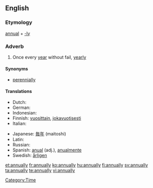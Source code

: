 ==English==

===Etymology===
[[annual]] + [[-ly]]

===Adverb===
{{en-adv|-}}

# Once every [[year]] without fail, [[yearly]]

====Synonyms====
*[[perennially]]

====Translations====
{{trans-top|once every year}}
* Dutch: {{t+|nl|jaarlijks}}
* German: {{t+|de|jährlich}}
* Indonesian: {{t+|id|tahun|alt=tahunan|xs=Indonesian}}
* Finnish: [[vuosittain]], [[jokavuotisesti]]
* Italian: {{t+|it|annualmente}}
{{trans-mid}}
* Japanese: [[毎年]] (maitoshi)
* Latin: {{t-|la|anniversarie}}
* Russian: {{t+|ru|ежегодно|tr=ježegódno|sc=Cyrl}}
* Spanish: [[anual]] (adj.), [[anualmente]]
* Swedish: [[årligen]]
{{trans-bottom}}

[[Category:Time]]

[[et:annually]]
[[fr:annually]]
[[ko:annually]]
[[hu:annually]]
[[fi:annually]]
[[sv:annually]]
[[ta:annually]]
[[te:annually]]
[[vi:annually]]